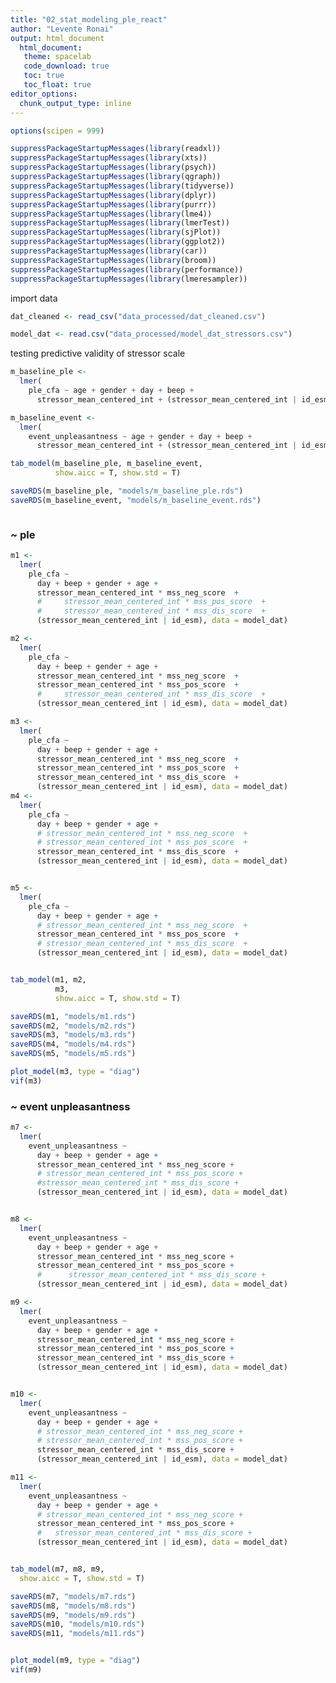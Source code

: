 ```yaml
---
title: "02_stat_modeling_ple_react"
author: "Levente Ronai"
output: html_document
  html_document:
   theme: spacelab
   code_download: true
   toc: true
   toc_float: true
editor_options: 
  chunk_output_type: inline
---
```


```r

options(scipen = 999)

suppressPackageStartupMessages(library(readxl))
suppressPackageStartupMessages(library(xts))
suppressPackageStartupMessages(library(psych))
suppressPackageStartupMessages(library(qgraph))
suppressPackageStartupMessages(library(tidyverse))
suppressPackageStartupMessages(library(dplyr))
suppressPackageStartupMessages(library(purrr))
suppressPackageStartupMessages(library(lme4))
suppressPackageStartupMessages(library(lmerTest))
suppressPackageStartupMessages(library(sjPlot))
suppressPackageStartupMessages(library(ggplot2))
suppressPackageStartupMessages(library(car))
suppressPackageStartupMessages(library(broom))
suppressPackageStartupMessages(library(performance))
suppressPackageStartupMessages(library(lmeresampler))

```

import data

```r
dat_cleaned <- read_csv("data_processed/dat_cleaned.csv")

model_dat <- read.csv("data_processed/model_dat_stressors.csv")
```
testing predictive validity of stressor scale

```r

m_baseline_ple <- 
  lmer(
    ple_cfa ~ age + gender + day + beep + 
      stressor_mean_centered_int + (stressor_mean_centered_int | id_esm), data = model_dat)

m_baseline_event <- 
  lmer(
    event_unpleasantness ~ age + gender + day + beep + 
      stressor_mean_centered_int + (stressor_mean_centered_int | id_esm), data = model_dat)

tab_model(m_baseline_ple, m_baseline_event,
          show.aicc = T, show.std = T)

saveRDS(m_baseline_ple, "models/m_baseline_ple.rds")
saveRDS(m_baseline_event, "models/m_baseline_event.rds")



```


### ~ ple

```r

m1 <- 
  lmer(
    ple_cfa ~ 
      day + beep + gender + age +
      stressor_mean_centered_int * mss_neg_score  +
      #     stressor_mean_centered_int * mss_pos_score  +
      #     stressor_mean_centered_int * mss_dis_score  +
      (stressor_mean_centered_int | id_esm), data = model_dat)

m2 <- 
  lmer(
    ple_cfa ~ 
      day + beep + gender + age +
      stressor_mean_centered_int * mss_neg_score  +
      stressor_mean_centered_int * mss_pos_score  +
      #     stressor_mean_centered_int * mss_dis_score  +
      (stressor_mean_centered_int | id_esm), data = model_dat)

m3 <- 
  lmer(
    ple_cfa ~ 
      day + beep + gender + age +
      stressor_mean_centered_int * mss_neg_score  +
      stressor_mean_centered_int * mss_pos_score  +
      stressor_mean_centered_int * mss_dis_score  +
      (stressor_mean_centered_int | id_esm), data = model_dat)
m4 <-
  lmer(
    ple_cfa ~
      day + beep + gender + age +
      # stressor_mean_centered_int * mss_neg_score  +
      # stressor_mean_centered_int * mss_pos_score  +
      stressor_mean_centered_int * mss_dis_score  +
      (stressor_mean_centered_int | id_esm), data = model_dat)


m5 <-
  lmer(
    ple_cfa ~
      day + beep + gender + age +
      # stressor_mean_centered_int * mss_neg_score  +
      stressor_mean_centered_int * mss_pos_score  +
      # stressor_mean_centered_int * mss_dis_score  +
      (stressor_mean_centered_int | id_esm), data = model_dat)


tab_model(m1, m2, 
          m3,
          show.aicc = T, show.std = T)

saveRDS(m1, "models/m1.rds")
saveRDS(m2, "models/m2.rds")
saveRDS(m3, "models/m3.rds")
saveRDS(m4, "models/m4.rds")
saveRDS(m5, "models/m5.rds")

```

```r
plot_model(m3, type = "diag")
vif(m3)
```

### ~ event unpleasantness

```r


m7 <- 
  lmer(
    event_unpleasantness ~ 
      day + beep + gender + age +
      stressor_mean_centered_int * mss_neg_score +
      # stressor_mean_centered_int * mss_pos_score +
      #stressor_mean_centered_int * mss_dis_score + 
      (stressor_mean_centered_int | id_esm), data = model_dat)


m8 <- 
  lmer(
    event_unpleasantness ~ 
      day + beep + gender + age +
      stressor_mean_centered_int * mss_neg_score +
      stressor_mean_centered_int * mss_pos_score +
      #      stressor_mean_centered_int * mss_dis_score + 
      (stressor_mean_centered_int | id_esm), data = model_dat)

m9 <- 
  lmer(
    event_unpleasantness ~ 
      day + beep + gender + age +
      stressor_mean_centered_int * mss_neg_score +
      stressor_mean_centered_int * mss_pos_score +
      stressor_mean_centered_int * mss_dis_score + 
      (stressor_mean_centered_int | id_esm), data = model_dat)


m10 <-
  lmer(
    event_unpleasantness ~
      day + beep + gender + age +
      # stressor_mean_centered_int * mss_neg_score +
      # stressor_mean_centered_int * mss_pos_score +
      stressor_mean_centered_int * mss_dis_score +
      (stressor_mean_centered_int | id_esm), data = model_dat)

m11 <-
  lmer(
    event_unpleasantness ~
      day + beep + gender + age +
      # stressor_mean_centered_int * mss_neg_score +
      stressor_mean_centered_int * mss_pos_score +
      #   stressor_mean_centered_int * mss_dis_score +
      (stressor_mean_centered_int | id_esm), data = model_dat)


tab_model(m7, m8, m9,
  show.aicc = T, show.std = T)

saveRDS(m7, "models/m7.rds")
saveRDS(m8, "models/m8.rds")
saveRDS(m9, "models/m9.rds")
saveRDS(m10, "models/m10.rds")
saveRDS(m11, "models/m11.rds")



```


```r
plot_model(m9, type = "diag")
vif(m9)
```


